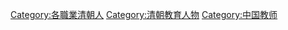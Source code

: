 [[Category:各職業清朝人|Category:各職業清朝人]]
[[Category:清朝教育人物|Category:清朝教育人物]]
[[Category:中国教师|Category:中国教师]]